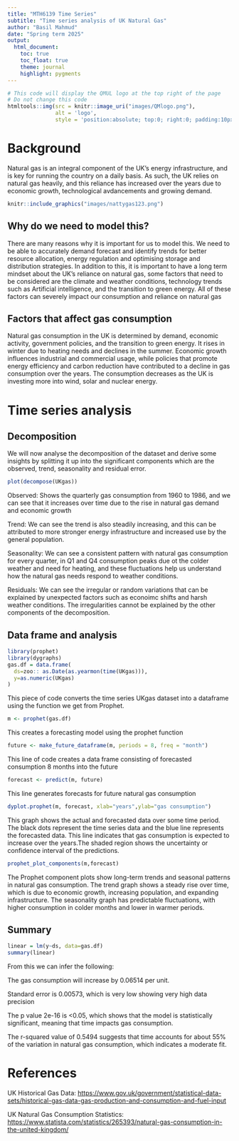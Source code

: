```yaml
---
title: "MTH6139 Time Series" 
subtitle: "Time series analysis of UK Natural Gas" 
author: "Basil Mahmud" 
date: "Spring term 2025" 
output: 
  html_document:
    toc: true
    toc_float: true
    theme: journal
    highlight: pygments
---
```

 
```r
# This code will display the QMUL logo at the top right of the page
# Do not change this code
htmltools::img(src = knitr::image_uri("images/QMlogo.png"),
               alt = 'logo',
               style = 'position:absolute; top:0; right:0; padding:10px; width:20%;')
```

# **Background**

Natural gas is an integral component of the UK's energy infrastructure, and is key for running the country on a daily basis. As such, the UK relies on natural gas heavily, and this reliance has increased over the years due to economic growth, technological avdancements and growing demand.


```r
knitr::include_graphics("images/nattygas123.png")
```


## Why do we need to model this?

There are many reasons why it is important for us to model this. We need to be able to accurately demand forecast and identify trends for better resource allocation, energy regulation and optimising storage and distribution strategies. In addition to this, it is important to have a long term mindset about the UK's reliance on natural gas, some factors that need to be considered are the climate and weather conditions, technology trends such as Artificial intelligence, and the transition to green energy. All of these factors can severely impact our consumption and reliance on natural gas

## Factors that affect gas consumption

Natural gas consumption in the UK is determined by demand, economic activity, government policies, and the transition to green energy. It rises in winter due to heating needs and declines in the summer. Economic growth influences industrial and commercial usage, while policies that promote energy efficiency and carbon reduction have contributed to a decline in gas consumption over the years. The consumption decreases as the UK is investing more into wind, solar and nuclear energy.

# **Time series analysis**

## Decomposition
We will now analyse the decomposition of the dataset and derive some insights by splitting it up into the significant components which are the observed, trend, seasonality and residual error.

```r
plot(decompose(UKgas))
```

Observed:
 Shows the quarterly gas consumption from 1960 to 1986, and we can see that it increases over time due to the rise in natural gas demand and economic growth

Trend:
 We can see the trend is also steadily increasing, and this can be attributed to more stronger energy infrastructure and increased use by the general population.

Seasonality:
 We can see a consistent pattern with natural gas consumption for every quarter, in Q1 and Q4 consumption peaks due ot the colder weather and need for heating, and these fluctuations help us understand how the natural gas needs respond to weather conditions.
 
Residuals: 
 We can see the irregular or random variations that can be explained by unexpected factors such as econoimc shifts and harsh weather conditions. The irregularities cannot be explained by the other components of the decomposition.

## Data frame and analysis 
```r
library(prophet)
library(dygraphs)
gas.df = data.frame(
  ds=zoo:: as.Date(as.yearmon(time(UKgas))), 
  y=as.numeric(UKgas)
)
```

This piece of code converts the time series UKgas dataset into a dataframe using the function we get from Prophet.

```r
m <- prophet(gas.df)
```

This creates a forecasting model using the prophet function

```r
future <- make_future_dataframe(m, periods = 8, freq = "month")
```

This line of code creates a data frame consisting of forecasted consumption 8 months into the future

```r
forecast <- predict(m, future)
```

This line generates forecasts for future natural gas consumption

```r
dyplot.prophet(m, forecast, xlab="years",ylab="gas consumption")
```

This graph shows the actual and forecasted data over some time period. The black dots represent the time series data and the blue line represents the forecasted data. This line indicates that gas consumption is expected to increase over the years.The shaded region shows the uncertainty or confidence interval of the predictions.

```r
prophet_plot_components(m,forecast)
```

The Prophet component plots show long-term trends and seasonal patterns in natural gas consumption. The trend graph shows a steady rise over time, which is due to economic growth, increasing population, and expanding infrastructure. The seasonality graph has predictable fluctuations, with higher consumption in colder months and lower in warmer periods.

## Summary
```r
linear = lm(y~ds, data=gas.df)
summary(linear)
```

From this we can infer the following:

The gas consumption will increase by 0.06514 per unit.

Standard error is 0.00573, which is very low showing very high data precision

The p value 2e-16 is <0.05, which shows that the model is statistically significant, meaning that time impacts gas consumption.

The r-squared value of 0.5494 suggests that time accounts for about 55% of the variation in natural gas consumption, which indicates a moderate fit.

# **References**

UK Historical Gas Data: <https://www.gov.uk/government/statistical-data-sets/historical-gas-data-gas-production-and-consumption-and-fuel-input>

UK Natural Gas Consumption Statistics: <https://www.statista.com/statistics/265393/natural-gas-consumption-in-the-united-kingdom/>
